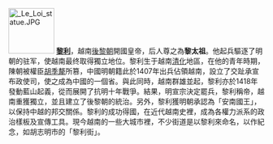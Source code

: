 [[File:_Le_Loi_statue.JPG|90px]]
'''[[黎利|黎利]]'''，越南[[後黎朝|後黎朝]]開國皇帝，后人尊之為'''黎太祖'''。他起兵驅逐了明朝的驻军，使越南最终取得獨立地位。黎利生于越南[[清化|清化]]地區，在他的青年時期，陳朝被權臣[[胡季犛|胡季犛]]所篡，中國明朝籍此於1407年出兵佔領越南，設立了交趾承宣布政使司，使之成為中國的一個省。與此同時，越南群雄並起，黎利亦於1418年發動藍山起義，從而展開了抗明十年戰爭。結果，明宣宗決定罷兵，黎利稱帝，越南重獲獨立，並且建立了後黎朝的統治。另外，黎利獲明朝承認為「安南國王」，以保持中越的邦交關係。黎利的成功得國，在近代越南史裡，成為各權力派系的政治樣板及宣傳工具。現今越南的一些大城市裡，不少街道是以黎利來命名，以作紀念，如胡志明市的「黎利街」。